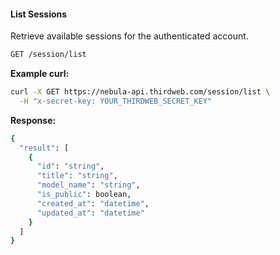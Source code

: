 #### List Sessions

Retrieve available sessions for the authenticated account.

```bash
GET /session/list
```

**Example curl:**
```bash
curl -X GET https://nebula-api.thirdweb.com/session/list \
  -H "x-secret-key: YOUR_THIRDWEB_SECRET_KEY"
```

**Response:**
```bash
{
  "result": [
    {
      "id": "string",
      "title": "string",
      "model_name": "string",
      "is_public": boolean,
      "created_at": "datetime",
      "updated_at": "datetime"
    }
  ]
}
```